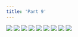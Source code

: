 ```yaml
---
title: 'Part 9'
---
```


![](/images/shell/part-9/shell77.jpg)
![](/images/shell/part-9/shell78.jpg)
![](/images/shell/part-9/shell79.jpg)
![](/images/shell/part-9/shell80.jpg)
![](/images/shell/part-9/shell81.jpg)
![](/images/shell/part-9/shell82.jpg)
![](/images/shell/part-9/shell83.jpg)
![](/images/shell/part-9/shell84.jpg)
![](/images/shell/part-9/shell85.jpg)